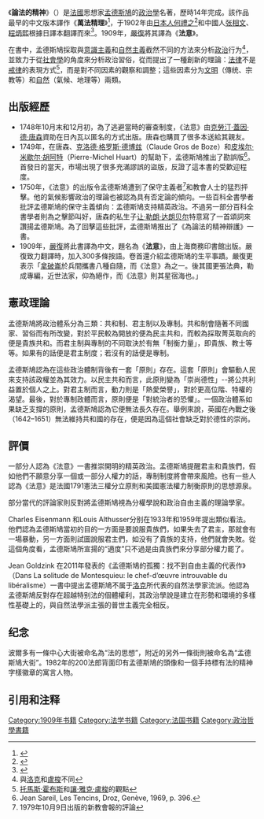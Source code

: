 {{expand|time=2010-03-29T09:40:40+00:00}}
{{Infobox book
| name             = 論法的精神<br/>The Spirit of Law
| image            =File:Montesquieu, De l'Esprit des loix (1st ed, 1748, vol 1, title page).jpg
| caption         = 《論法的精神》第一版第一卷（1748年）
| author           = [[孟德斯鳩|孟德斯鳩]]
| title_orig       = 
| translator       = 
| illustrator      = 
| cover_artist     = 
| country          = 法國
| language         = 法語
| series           = 
| subject          = 法律法學
| genre            = 非小说
| publisher        = 
| pub_date         = 1748年
| media_type       = 
| pages            = 
| isbn             = 
| oclc             = 
| dewey            = 
| congress         = 
| preceded_by      = 
| followed_by      = 
}}

《'''論法的精神'''》（{{lang-fr|''De l'esprit des lois''}}）是[[法國|法國]]思想家[[孟德斯鳩|孟德斯鳩]]的[[政治學|政治學]]名著，歷時14年完成。該作品最早的中文版本譯作《'''萬法精理'''》<ref>{{cite book|title=法學|url=https://books.google.com/books?id=IB2oAAAAIAAJ|year=1994|publisher=華東政法學院}}</ref>，于1902年由[[日本人|日本人]][[何禮之|何禮之]]<ref>{{cite book|title=北京大學法學百科全書|url=https://books.google.com/books?id=9CflAAAAMAAJ|year=1999|publisher=北京大學出版社|isbn=}}</ref>和中國人[[张相文|张相文]]、[[程炳熙|程炳熙]]根據日譯本翻譯而來<ref>{{cite book|title=Researches in foreign literature|url=https://books.google.com/books?id=YlM3AAAAIAAJ|year=1985}}</ref>。1909年，[[嚴復|嚴復]]將其譯為《'''法意'''》。

在書中，孟德斯鳩採取與[[意識主義|意識主義]]和[[自然主義|自然主義]]截然不同的方法來分析[[政治|政治]]行为<ref>與[[洛克|洛克]]和[[盧梭|盧梭]]不同</ref>，並致力于從[[社會學|社會學]]的角度來分析政治習俗，從而提出了一種創新的理論：[[法律|法律]]不是[[戒律|戒律]]的表現方式<ref>[[托馬斯·霍布斯|托馬斯·霍布斯]]和[[讓·雅克·盧梭|讓·雅克·盧梭]]的觀點</ref>，而是對不同因素的觀察和調整；這些因素分为[[文明|文明]]（傳统、宗教等）和[[自然|自然]]（氣候、地理等）兩類。

==出版經歷==
*1748年10月末和12月初，為了逃避當時的審查制度，《法意》由[[克勞汀·蓋因·德·唐森|克勞汀·蓋因·德·唐森]]資助在日內瓦以匿名的方式出版。唐森也購買了很多本送給其親友。
*1749年，在唐森、[[克洛德·格罗斯·德博兹|克洛德·格罗斯·德博兹]]（Claude Gros de Boze）和[[皮埃尔·米歇尔·胡阿特|皮埃尔·米歇尔·胡阿特]]（Pierre-Michel Huart）的幫助下，孟德斯鳩推出了勘誤版<ref>Jean Sareil, Les Tencins, Droz, Genève, 1969, p. 396.</ref>。首發日的當天，市場出現了很多充滿謬誤的盜版，反證了這本書的受歡迎程度。
*1750年，《法意》的出版令孟德斯鳩遭到了保守主義者<ref> 1979年10月9日出版的新教會報的評論</ref>和教會人士的猛烈抨擊。他的氣候影響政治的理論也被認為具有否定論的傾向。一些百科全書學者批評孟德斯鳩的保守主義傾向：孟德斯鳩支持精英政治。不過另一部分百科全書學者則為之擊節叫好，唐森的私生子[[让·勒朗·达朗贝尔|让·勒朗·达朗贝尔]]特意寫了一首頌詞來讚揚孟德斯鳩。為了回擊這些批評，孟德斯鳩推出了《為論法的精神辯護》一書。
*1909年，[[嚴復|嚴復]]將此書譯為中文，題名為《'''法意'''》，由上海商務印書館出版。嚴復致力翻譯時，加入300多條按語。卷首還介紹孟德斯鳩的生平事蹟。嚴復更表示「[[拿破崙|拿破崙]]於兵間攜書八種自隨，而《法意》為之一。後其國更張法典，勒成專編，近世法家，仰為絕作，而《法意》則其星宿海也。」

==憲政理論==
孟德斯鳩將政治體系分為三類：共和制、君主制以及專制。共和制會隨著不同國家、習俗而有所改變，對於平民較為開放的便為民主共和，而較為採取菁英取向的便是貴族共和。而君主制與專制的不同取決於有無「制衡力量」，即貴族、教士等等。如果有的話便是君主制度；若沒有的話便是專制。

孟德斯鳩認為在這些政治體制背後有一套「原則」存在。這套「原則」會驅動人民來支持該政權並為其效力。以民主共和而言，此原則變為「崇尚德性」--將公共利益置於個人之上。對君主制而言，動力則是「熱愛榮譽」，對於更高位階、特權的渴望。最後，對於專制政體而言，原則便是「對統治者的恐懼」。一個政治體系如果缺乏支撐的原則，孟德斯鳩認為它便無法長久存在。舉例來說，英國在內戰之後（1642–1651）無法維持共和國的存在，便是因為這個社會缺乏對於德性的崇尚。

==評價==
一部分人認為《法意》一書推崇開明的精英政治。孟德斯鳩提醒君主和貴族們，假如他們不願意分享一個或一部分人權力的話，專制制度將會帶來風險。也有一些人認為《法意》是法國1791憲法三權分立原則和美國憲法權力制衡原則的思想源泉。

部分當代的評論家則反對將孟德斯鳩視為分權學說和政治自由主義的理論學家。

Charles Eisenmann 和Louis Althusser分别在1933年和1959年提出類似看法。他們認為孟德斯鳩當初的目的一方面是要說服貴族們，如果失去了君主，那就會有一場暴動，另一方面則試圖說服君主們，如没有了貴族的支持，他們就會失敗。從這個角度看，孟德斯鳩所宣揚的“適度”只不過是由貴族們來分享部分權力罷了。

Jean Goldzink 在2011年發表的《孟德斯鳩的孤獨：找不到自由主義的代表作》（Dans La solitude de Montesquieu: le chef-d’œuvre introuvable du libéralisme）一書中提出孟德斯鳩不属于[[洛克|洛克]]所代表的自然法學家流派。他認為孟德斯鳩反對存在超越特别法的個體權利，其政治學說是建立在形勢和環境的多樣性基礎上的，與自然法學派主張的普世主義完全相反。

==纪念==
波爾多有一條中心大街被命名為“法的思想”，附近的另外一條街則被命名為“孟德斯鳩大街”。1982年的200法郎背面印有孟德斯鳩的頭像和一個手持標有法的精神字樣徽章的寓言人物。

==引用和注释==
{{wikisource|De l'esprit des lois|法意|fr}}
{{reflist}}

[[Category:1909年书籍|Category:1909年书籍]]
[[Category:法学书籍|Category:法学书籍]]
[[Category:法国书籍|Category:法国书籍]]
[[Category:政治哲學書籍|Category:政治哲學書籍]]